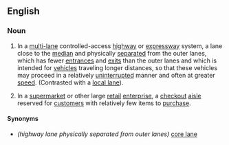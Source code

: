 ==English==


===Noun===
{{en-noun|sg=[[express]] [[lane]]}}
{{wikipedia|Express lanes}}
{{wikipedia|Local-express lanes}}

# {{mainly|US}} In a [[multi-]]lane controlled-access [[highway]] or [[expressway]] system, a lane close to the [[median]] and physically [[separate]]d from the outer lanes, which has fewer [[entrance]]s and [[exit]]s than the outer lanes and which is intended for [[vehicle]]s traveling longer distances, so that these vehicles may proceed in a relatively [[uninterrupted]] manner and often at greater [[speed]]. (Contrasted with a [[local lane]]).
# In a [[supermarket]] or other large [[retail]] [[enterprise]], a [[checkout]] [[aisle]] reserved for [[customer]]s with relatively few items to [[purchase]].

====Synonyms====
* ''(highway lane physically separated from outer lanes)'' [[core lane]]